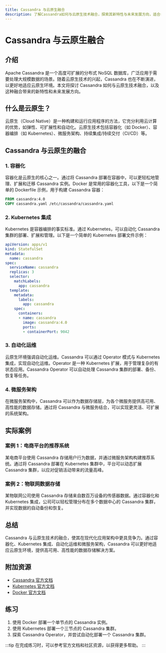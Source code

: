 ```yaml
---
title: Cassandra 与云原生融合
description: 了解Cassandra如何与云原生技术融合，探索其新特性与未来发展方向，适合初学者的全面指南。
---
```


# Cassandra 与云原生融合

## 介绍

Apache Cassandra 是一个高度可扩展的分布式 NoSQL 数据库，广泛应用于需要处理大规模数据的场景。随着云原生技术的兴起，Cassandra 也在不断演进，以更好地适应云原生环境。本文将探讨 Cassandra 如何与云原生技术融合，以及这种融合带来的新特性和未来发展方向。

## 什么是云原生？

云原生（Cloud Native）是一种构建和运行应用程序的方法，它充分利用云计算的优势，如弹性、可扩展性和自动化。云原生技术包括容器化（如 Docker）、容器编排（如 Kubernetes）、微服务架构、持续集成/持续交付（CI/CD）等。

## Cassandra 与云原生的融合

### 1. 容器化

容器化是云原生的核心之一。通过将 Cassandra 部署在容器中，可以更轻松地管理、扩展和迁移 Cassandra 实例。Docker 是常用的容器化工具，以下是一个简单的 Dockerfile 示例，用于构建 Cassandra 容器：

```dockerfile
FROM cassandra:4.0
COPY cassandra.yaml /etc/cassandra/cassandra.yaml
```

### 2. Kubernetes 集成

Kubernetes 是容器编排的事实标准。通过 Kubernetes，可以自动化 Cassandra 集群的部署、扩展和管理。以下是一个简单的 Kubernetes 部署文件示例：

```yaml
apiVersion: apps/v1
kind: StatefulSet
metadata:
  name: cassandra
spec:
  serviceName: cassandra
  replicas: 3
  selector:
    matchLabels:
      app: cassandra
  template:
    metadata:
      labels:
        app: cassandra
    spec:
      containers:
      - name: cassandra
        image: cassandra:4.0
        ports:
        - containerPort: 9042
```

### 3. 自动化运维

云原生环境强调自动化运维。Cassandra 可以通过 Operator 模式与 Kubernetes 集成，实现自动化运维。Operator 是一种 Kubernetes 扩展，用于管理复杂的有状态应用。Cassandra Operator 可以自动处理 Cassandra 集群的部署、备份、恢复等任务。

### 4. 微服务架构

在微服务架构中，Cassandra 可以作为数据存储层，为各个微服务提供高可用、高性能的数据存储。通过将 Cassandra 与微服务结合，可以实现更灵活、可扩展的系统架构。

## 实际案例

### 案例 1：电商平台的推荐系统

某电商平台使用 Cassandra 存储用户行为数据，并通过微服务架构构建推荐系统。通过将 Cassandra 部署在 Kubernetes 集群中，平台可以动态扩展 Cassandra 集群，以应对促销活动带来的流量高峰。

### 案例 2：物联网数据存储

某物联网公司使用 Cassandra 存储来自数百万设备的传感器数据。通过容器化和 Kubernetes 集成，公司可以轻松管理分布在多个数据中心的 Cassandra 集群，并实现数据的自动备份和恢复。

## 总结

Cassandra 与云原生技术的融合，使其在现代化应用架构中更具竞争力。通过容器化、Kubernetes 集成、自动化运维和微服务架构，Cassandra 可以更好地适应云原生环境，提供高可用、高性能的数据存储解决方案。

## 附加资源

- [Cassandra 官方文档](https://cassandra.apache.org/doc/latest/)
- [Kubernetes 官方文档](https://kubernetes.io/docs/home/)
- [Docker 官方文档](https://docs.docker.com/)

## 练习

1. 使用 Docker 部署一个单节点的 Cassandra 实例。
2. 使用 Kubernetes 部署一个三节点的 Cassandra 集群。
3. 探索 Cassandra Operator，并尝试自动化部署一个 Cassandra 集群。

:::tip
在完成练习时，可以参考官方文档和社区资源，以获得更多帮助。
:::